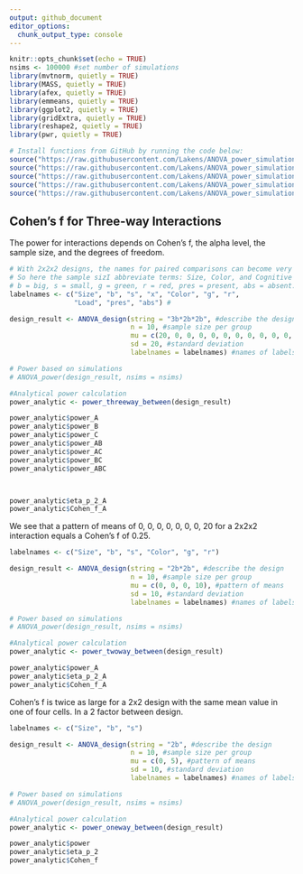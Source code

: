 ```yaml
---
output: github_document
editor_options: 
  chunk_output_type: console
---
```


```r
knitr::opts_chunk$set(echo = TRUE)
nsims <- 100000 #set number of simulations
library(mvtnorm, quietly = TRUE)
library(MASS, quietly = TRUE)
library(afex, quietly = TRUE)
library(emmeans, quietly = TRUE)
library(ggplot2, quietly = TRUE)
library(gridExtra, quietly = TRUE)
library(reshape2, quietly = TRUE)
library(pwr, quietly = TRUE)

# Install functions from GitHub by running the code below:
source("https://raw.githubusercontent.com/Lakens/ANOVA_power_simulation/master/ANOVA_design.R")
source("https://raw.githubusercontent.com/Lakens/ANOVA_power_simulation/master/ANOVA_power.R")
source("https://raw.githubusercontent.com/Lakens/ANOVA_power_simulation/master/helper_functions/power_oneway_between.R")
source("https://raw.githubusercontent.com/Lakens/ANOVA_power_simulation/master/helper_functions/power_twoway_between.R")
source("https://raw.githubusercontent.com/Lakens/ANOVA_power_simulation/master/helper_functions/power_threeway_between.R")
```

## Cohen's f for Three-way Interactions

The power for interactions depends on Cohen's f, the alpha level, the sample size, and the degrees of freedom. 

```r
# With 2x2x2 designs, the names for paired comparisons can become very long. 
# So here the sample sizI abbreviate terms: Size, Color, and Cognitive Load, have values:
# b = big, s = small, g = green, r = red, pres = present, abs = absent.  
labelnames <- c("Size", "b", "s", "x", "Color", "g", "r", 
                "Load", "pres", "abs") #

design_result <- ANOVA_design(string = "3b*2b*2b", #describe the design
                              n = 10, #sample size per group 
                              mu = c(20, 0, 0, 0, 0, 0, 0, 0, 0, 0, 0, 20), #pattern of means
                              sd = 20, #standard deviation
                              labelnames = labelnames) #names of labels

# Power based on simulations
# ANOVA_power(design_result, nsims = nsims)

#Analytical power calculation
power_analytic <- power_threeway_between(design_result)

power_analytic$power_A
power_analytic$power_B
power_analytic$power_C
power_analytic$power_AB
power_analytic$power_AC
power_analytic$power_BC
power_analytic$power_ABC



power_analytic$eta_p_2_A
power_analytic$Cohen_f_A

```

We see that a pattern of means of 0, 0, 0, 0, 0, 0, 0, 20 for a 2x2x2 interaction equals a Cohen's f of 0.25.  

```r
labelnames <- c("Size", "b", "s", "Color", "g", "r")

design_result <- ANOVA_design(string = "2b*2b", #describe the design
                              n = 10, #sample size per group 
                              mu = c(0, 0, 0, 10), #pattern of means
                              sd = 10, #standard deviation
                              labelnames = labelnames) #names of labels

# Power based on simulations
# ANOVA_power(design_result, nsims = nsims)

#Analytical power calculation
power_analytic <- power_twoway_between(design_result)

power_analytic$power_A
power_analytic$eta_p_2_A
power_analytic$Cohen_f_A

```

Cohen's f is twice as large for a 2x2 design with the same mean value in one of four cells. In a 2 factor between design. 

```r
labelnames <- c("Size", "b", "s")

design_result <- ANOVA_design(string = "2b", #describe the design
                              n = 10, #sample size per group 
                              mu = c(0, 5), #pattern of means
                              sd = 10, #standard deviation
                              labelnames = labelnames) #names of labels

# Power based on simulations
# ANOVA_power(design_result, nsims = nsims)

#Analytical power calculation
power_analytic <- power_oneway_between(design_result)

power_analytic$power
power_analytic$eta_p_2
power_analytic$Cohen_f

```

